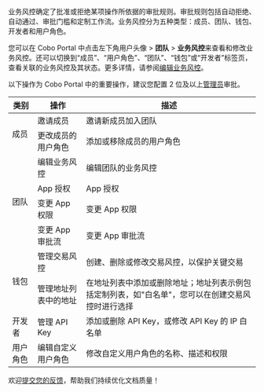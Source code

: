 业务风控确定了批准或拒绝某项操作所依据的审批规则。审批规则包括自动拒绝、自动通过、审批门槛和定制工作流。业务风控分为五种类型：成员、团队、钱包、开发者和用户角色。

您可以在 Cobo Portal 中点击左下角用户头像 > **团队** > **业务风控**来查看和修改业务风控。还可以切换到“成员”、“用户角色”、“团队”、“钱包”或“开发者”标签页，查看关联的业务风控及其状态。更多详情，请参阅[编辑业务风控](/cn/portal/organization/governance-edit)。

以下操作为 Cobo Portal 中的重要操作，建议您配置 2 位及以上[管理员](/cn/portal/organization/roles-and-permissions)审批。

<table className="six-columns">
  <thead>
    <tr>
      <th>类别</th>
      <th>操作</th>
      <th>描述</th>
    </tr>
  </thead>
  <tbody>
    <tr>
      <td rowspan="2">成员</td>
      <td>邀请成员</td>
      <td>邀请新成员加入团队</td>
    </tr>
    <tr>
      <td>更改成员的用户角色</td>
      <td>添加或移除成员的用户角色</td>
    </tr>
    <tr>
      <td rowspan="4">团队</td>
      <td>编辑业务风控</td>
      <td>编辑团队的业务风控</td>
    </tr>
    <tr>
      <td>App 授权</td>
      <td>App 授权</td>
    </tr>
    <tr>
      <td>变更 App 权限</td>
      <td>变更 App 权限</td>
    </tr>
    <tr>
      <td>变更 App 审批流</td>
      <td>变更 App 审批流</td>
    </tr>
    <tr>
      <td rowspan="2">钱包</td>
      <td>管理交易风控</td>
      <td>创建、删除或修改交易风控，以保护关键交易</td>
    </tr>
    <tr>
      <td>管理地址列表中的地址</td>
      <td>在地址列表中添加或删除地址；地址列表示例包括定制列表，如"白名单"，您可以在创建交易风控时进行选择</td>
    </tr>
    <tr>
      <td>开发者</td>
      <td>管理 API Key</td>
      <td>添加或删除 API Key，或修改 API Key 的 IP 白名单</td>
    </tr>
    <tr>
      <td>用户角色</td>
      <td>编辑自定义用户角色</td>
      <td>修改自定义用户角色的名称、描述和权限</td>
    </tr>
  </tbody>
</table>

<Tip>欢迎[提交您的反馈](https://forms.zohopublic.com/cobo/form/DocumentFeedbackForm/formperma/QvLOhxJv1_JMsJ-1dleZ8Itb_7rzN-LtgvsDdxosoVI?referrername=manuals)，帮助我们持续优化文档质量！</Tip>